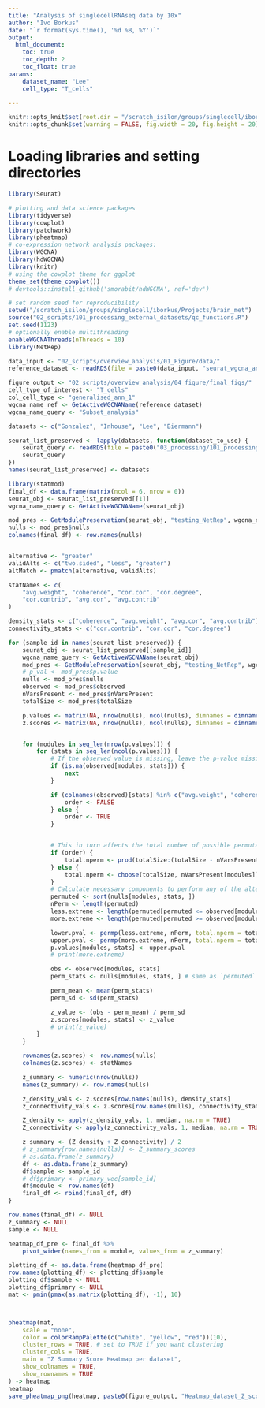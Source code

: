 ```yaml
---
title: "Analysis of singlecellRNAseq data by 10x"
author: "Ivo Borkus"
date: "`r format(Sys.time(), '%d %B, %Y')`"
output:  
  html_document:
    toc: true
    toc_depth: 2
    toc_float: true
params:
    dataset_name: "Lee"
    cell_type: "T_cells"

---
```

```r
knitr::opts_knit$set(root.dir = "/scratch_isilon/groups/singlecell/iborkus/Projects/brain_met") # nolint
knitr::opts_chunk$set(warning = FALSE, fig.width = 20, fig.height = 20)
```


# Loading libraries and setting directories
```R
library(Seurat)

# plotting and data science packages
library(tidyverse)
library(cowplot)
library(patchwork)
library(pheatmap)
# co-expression network analysis packages:
library(WGCNA)
library(hdWGCNA)
library(knitr)
# using the cowplot theme for ggplot
theme_set(theme_cowplot())
# devtools::install_github('smorabit/hdWGCNA', ref='dev')

# set random seed for reproducibility
setwd("/scratch_isilon/groups/singlecell/iborkus/Projects/brain_met")
source("02_scripts/101_processing_external_datasets/qc_functions.R")
set.seed(1123)
# optionally enable multithreading
enableWGCNAThreads(nThreads = 10)
library(NetRep)
```

```R
data_input <- "02_scripts/overview_analysis/01_Figure/data/"
reference_dataset <- readRDS(file = paste0(data_input, "seurat_wgcna_annotated.rds"))
```

```R
figure_output <- "02_scripts/overview_analysis/04_figure/final_figs/"
cell_type_of_interest <- "T_cells"
col_cell_type <- "generalised_ann_1"
wgcna_name_ref <- GetActiveWGCNAName(reference_dataset)
wgcna_name_query <- "Subset_analysis"
```


```R
datasets <- c("Gonzalez", "Inhouse", "Lee", "Biermann")

seurat_list_preserved <- lapply(datasets, function(dataset_to_use) {
    seurat_query <- readRDS(file = paste0("03_processing/101_processing_exernal/data/optimising_hdWGCNA/query_processed_", dataset_to_use, ".rds"))
    seurat_query
})
names(seurat_list_preserved) <- datasets
```


```R
library(statmod)
final_df <- data.frame(matrix(ncol = 6, nrow = 0))
seurat_obj <- seurat_list_preserved[[1]]
wgcna_name_query <- GetActiveWGCNAName(seurat_obj)

mod_pres <- GetModulePreservation(seurat_obj, "testing_NetRep", wgcna_name_query)
nulls <- mod_pres$nulls
colnames(final_df) <- row.names(nulls)


alternative <- "greater"
validAlts <- c("two.sided", "less", "greater")
altMatch <- pmatch(alternative, validAlts)

statNames <- c(
    "avg.weight", "coherence", "cor.cor", "cor.degree",
    "cor.contrib", "avg.cor", "avg.contrib"
)

density_stats <- c("coherence", "avg.weight", "avg.cor", "avg.contrib")
connectivity_stats <- c("cor.contrib", "cor.cor", "cor.degree")
```


```R
for (sample_id in names(seurat_list_preserved)) {
    seurat_obj <- seurat_list_preserved[[sample_id]]
    wgcna_name_query <- GetActiveWGCNAName(seurat_obj)
    mod_pres <- GetModulePreservation(seurat_obj, "testing_NetRep", wgcna_name_query)
    # p_val <- mod_pres$p.value
    nulls <- mod_pres$nulls
    observed <- mod_pres$observed
    nVarsPresent <- mod_pres$nVarsPresent
    totalSize <- mod_pres$totalSize

    p.values <- matrix(NA, nrow(nulls), ncol(nulls), dimnames = dimnames(observed))
    z.scores <- matrix(NA, nrow(nulls), ncol(nulls), dimnames = dimnames(observed))


    for (modules in seq_len(nrow(p.values))) {
        for (stats in seq_len(ncol(p.values))) {
            # If the observed value is missing, leave the p-value missing.
            if (is.na(observed[modules, stats])) {
                next
            }

            if (colnames(observed)[stats] %in% c("avg.weight", "coherence")) {
                order <- FALSE
            } else {
                order <- TRUE
            }


            # This in turn affects the total number of possible permutations
            if (order) {
                total.nperm <- prod(totalSize:(totalSize - nVarsPresent[modules] + 1))
            } else {
                total.nperm <- choose(totalSize, nVarsPresent[modules])
            }
            # Calculate necessary components to perform any of the alternative tests
            permuted <- sort(nulls[modules, stats, ])
            nPerm <- length(permuted)
            less.extreme <- length(permuted[permuted <= observed[modules, stats]])
            more.extreme <- length(permuted[permuted >= observed[modules, stats]])

            lower.pval <- permp(less.extreme, nPerm, total.nperm = total.nperm)
            upper.pval <- permp(more.extreme, nPerm, total.nperm = total.nperm)
            p.values[modules, stats] <- upper.pval
            # print(more.extreme)

            obs <- observed[modules, stats]
            perm_stats <- nulls[modules, stats, ] # same as `permuted` before sorting

            perm_mean <- mean(perm_stats)
            perm_sd <- sd(perm_stats)

            z_value <- (obs - perm_mean) / perm_sd
            z.scores[modules, stats] <- z_value
            # print(z_value)
        }
    }

    rownames(z.scores) <- row.names(nulls)
    colnames(z.scores) <- statNames

    z_summary <- numeric(nrow(nulls))
    names(z_summary) <- row.names(nulls)

    z_density_vals <- z.scores[row.names(nulls), density_stats]
    z_connectivity_vals <- z.scores[row.names(nulls), connectivity_stats]

    Z_density <- apply(z_density_vals, 1, median, na.rm = TRUE)
    Z_connectivity <- apply(z_connectivity_vals, 1, median, na.rm = TRUE)

    z_summary <- (Z_density + Z_connectivity) / 2
    # z_summary[row.names(nulls)] <- Z_summary_scores
    # as.data.frame(z_summary)
    df <- as.data.frame(z_summary)
    df$sample <- sample_id
    # df$primary <- primary_vec[sample_id]
    df$module <- row.names(df)
    final_df <- rbind(final_df, df)
}
```


```R
row.names(final_df) <- NULL
z_summary <- NULL
sample <- NULL

heatmap_df_pre <- final_df %>%
    pivot_wider(names_from = module, values_from = z_summary)

plotting_df <- as.data.frame(heatmap_df_pre)
row.names(plotting_df) <- plotting_df$sample
plotting_df$sample <- NULL
plotting_df$primary <- NULL
mat <- pmin(pmax(as.matrix(plotting_df), -1), 10)



pheatmap(mat,
    scale = "none",
    color = colorRampPalette(c("white", "yellow", "red"))(10),
    cluster_rows = TRUE, # set to TRUE if you want clustering
    cluster_cols = TRUE,
    main = "Z Summary Score Heatmap per dataset",
    show_colnames = TRUE,
    show_rownames = TRUE
) -> heatmap
heatmap
save_pheatmap_png(heatmap, paste0(figure_output, "Heatmap_dataset_Z_score.png"))
```
